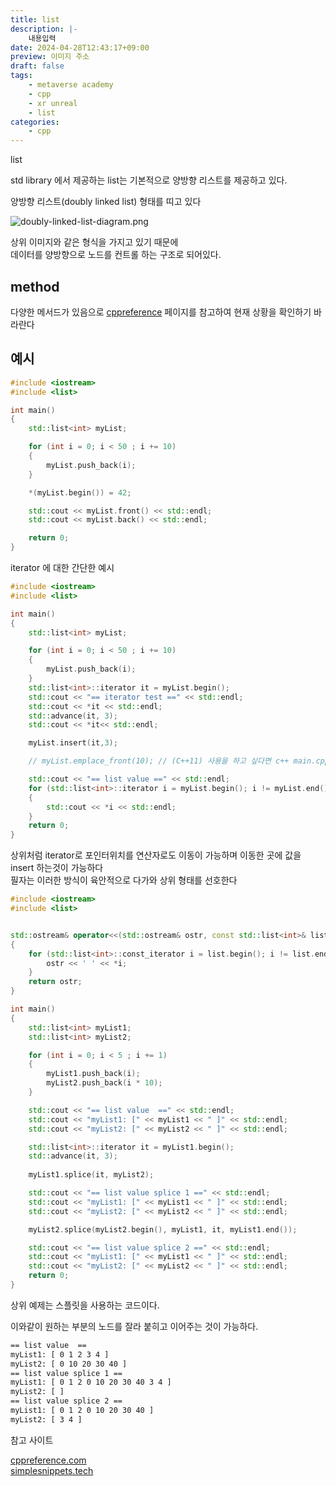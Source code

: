 ```yaml
---
title: list
description: |-
    내용입력
date: 2024-04-28T12:43:17+09:00
preview: 이미지 주소
draft: false
tags:
    - metaverse academy
    - cpp
    - xr unreal
    - list
categories:
    - cpp
---
```


list

std library 에서 제공하는 list는 기본적으로 양방향 리스트를 제공하고 있다.

양방향 리스트(doubly linked list) 형태를 띠고 있다

![doubly-linked-list-diagram.png](./assets/doubly-linked-list-diagram.png)


상위 이미지와 같은 형식을 가지고 있기 때문에\
데이터를 양방향으로 노드를 컨트롤 하는 구조로 되어있다.

## method

다양한 메서드가 있음으로 [cppreference](https://en.cppreference.com/w/cpp/container/list) 페이지를 참고하여 현재 상황을 확인하기 바라란다


## 예시

```cpp filename="main.cpp"
#include <iostream>
#include <list>

int main()
{
    std::list<int> myList;

    for (int i = 0; i < 50 ; i += 10)
    {
        myList.push_back(i);
    }

    *(myList.begin()) = 42;

    std::cout << myList.front() << std::endl;
    std::cout << myList.back() << std::endl;

    return 0;
}
```

iterator 에 대한 간단한 예시

```cpp filename="main.cpp"
#include <iostream>
#include <list>

int main()
{
    std::list<int> myList;

    for (int i = 0; i < 50 ; i += 10)
    {
        myList.push_back(i);
    }
    std::list<int>::iterator it = myList.begin();
    std::cout << "== iterator test ==" << std::endl;
    std::cout << *it << std::endl;
    std::advance(it, 3);
    std::cout << *it<< std::endl;

    myList.insert(it,3);

    // myList.emplace_front(10); // (C++11) 사용을 하고 싶다면 c++ main.cpp -std=c++11 -stdlib=libc++ 로 11 버전을 컴파일하라

    std::cout << "== list value ==" << std::endl;
    for (std::list<int>::iterator i = myList.begin(); i != myList.end(); i++)
    {
        std::cout << *i << std::endl;
    }
    return 0;
}
```
상위처럼 iterator로 포인터위치를 연산자로도 이동이 가능하며 이동한 곳에 값을 insert 하는것이 가능하다\
필자는 이러한 방식이 육안적으로 다가와 상위 형태를 선호한다

```cpp filename="main.cpp"
#include <iostream>
#include <list>


std::ostream& operator<<(std::ostream& ostr, const std::list<int>& list)
{
    for (std::list<int>::const_iterator i = list.begin(); i != list.end(); i++){
        ostr << ' ' << *i;
    }
    return ostr;
}

int main()
{
    std::list<int> myList1;
    std::list<int> myList2;

    for (int i = 0; i < 5 ; i += 1)
    {
        myList1.push_back(i);
        myList2.push_back(i * 10);
    }

    std::cout << "== list value  ==" << std::endl;
    std::cout << "myList1: [" << myList1 << " ]" << std::endl;
    std::cout << "myList2: [" << myList2 << " ]" << std::endl;

    std::list<int>::iterator it = myList1.begin();
    std::advance(it, 3);
    
    myList1.splice(it, myList2);

    std::cout << "== list value splice 1 ==" << std::endl;
    std::cout << "myList1: [" << myList1 << " ]" << std::endl;
    std::cout << "myList2: [" << myList2 << " ]" << std::endl;

    myList2.splice(myList2.begin(), myList1, it, myList1.end());

    std::cout << "== list value splice 2 ==" << std::endl;
    std::cout << "myList1: [" << myList1 << " ]" << std::endl;
    std::cout << "myList2: [" << myList2 << " ]" << std::endl;
    return 0;
}
```
상위 예제는 스플릿을 사용하는 코드이다.

이와같이 원하는 부분의 노드를 잘라 붙히고 이어주는 것이 가능하다.

```txt filename="output"
== list value  ==
myList1: [ 0 1 2 3 4 ]
myList2: [ 0 10 20 30 40 ]
== list value splice 1 ==
myList1: [ 0 1 2 0 10 20 30 40 3 4 ]
myList2: [ ]
== list value splice 2 ==
myList1: [ 0 1 2 0 10 20 30 40 ]
myList2: [ 3 4 ]
```

참고 사이트

[cppreference.com](https://en.cppreference.com/w/cpp/container/list)\
[simplesnippets.tech](https://simplesnippets.tech/doubly-linked-list-data-structure-all-operations-c-program-to-implement-doubly-linked-list/)

